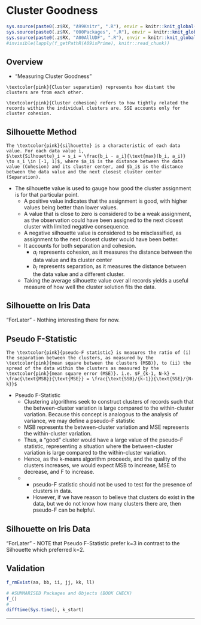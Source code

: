 # Cluster Goodness {#c52}

```r
sys.source(paste0(.z$RX, "A99Knitr", ".R"), envir = knitr::knit_global())
sys.source(paste0(.z$RX, "000Packages", ".R"), envir = knitr::knit_global())
sys.source(paste0(.z$RX, "A00AllUDF", ".R"), envir = knitr::knit_global())
#invisible(lapply(f_getPathR(A09isPrime), knitr::read_chunk))
```

## Overview

- "Measuring Cluster Goodness"

```definition
\textcolor{pink}{Cluster separation} represents how distant the clusters are from each other.
```

```definition
\textcolor{pink}{Cluster cohesion} refers to how tightly related the records within the individual clusters are. SSE accounts only for cluster cohesion.
```

## Silhouette Method {#sil-c52}

```definition
The \textcolor{pink}{silhouette} is a characteristic of each data value. For each data value i,
$\text{Silhouette}_i = s_i = \frac{b_i - a_i}{\text{max}(b_i, a_i)} \to s_i \in [-1, 1]$, where $a_i$ is the distance between the data value (Cohesion) and its cluster center, and $b_i$ is the distance between the data value and the next closest cluster center (Separation).
```

- The silhouette value is used to gauge how good the cluster assignment is for that particular point. 
  - A positive value indicates that the assignment is good, with higher values being better than lower values. 
  - A value that is close to zero is considered to be a weak assignment, as the observation could have been assigned to the next closest cluster with limited negative consequence. 
  - A negative silhouette value is considered to be misclassified, as assignment to the next closest cluster would have been better. 
  - It accounts for both separation and cohesion. 
    - $a_i$ represents cohesion, as it measures the distance between the data value and its cluster center
    - $b_i$ represents separation, as it measures the distance between the data value and a different cluster. 
  - Taking the average silhouette value over all records yields a useful measure of how well the cluster solution fits the data.

## Silhouette on Iris Data

"ForLater" - Nothing interesting there for now.

## Pseudo F-Statistic {#f-stat-c49}

```definition
The \textcolor{pink}{pseudo-F statistic} is measures the ratio of (i) the separation between the clusters, as measured by the \textcolor{pink}{mean square between the clusters (MSB)}, to (ii) the spread of the data within the clusters as measured by the \textcolor{pink}{mean square error (MSE)}. i.e. $F_{k-1, N-k} = \frac{\text{MSB}}{\text{MSE}} = \frac{\text{SSB}/{k-1}}{\text{SSE}/{N-k}}$
```

- Pseudo F-Statistic
  - Clustering algorithms seek to construct clusters of records such that the between-cluster variation is large compared to the within-cluster variation. Because this concept is analogous to the analysis of variance, we may define a pseudo-F statistic
  - MSB represents the between-cluster variation and MSE represents the within-cluster variation. 
  - Thus, a "good" cluster would have a large value of the pseudo-F statistic, representing a situation where the between-cluster variation is large compared to the within-cluster variation. 
  - Hence, as the k-means algorithm proceeds, and the quality of the clusters increases, we would expect MSB to increase, MSE to decrease, and F to increase.
  - \textcolor{orange}{Caution:} 
    - pseudo-F statistic should not be used to test for the presence of clusters in data.
    - However, if we have reason to believe that clusters do exist in the data, but we do not know how many clusters there are, then pseudo-F can be helpful.

## Silhouette on Iris Data

"ForLater" - NOTE that Pseudo F-Statistic prefer k=3 in contrast to the Silhouette which preferred k=2.

## Validation {.unlisted .unnumbered .tabset .tabset-fade}

```r
f_rmExist(aa, bb, ii, jj, kk, ll)
```

```r
# #SUMMARISED Packages and Objects (BOOK CHECK)
f_()
#
difftime(Sys.time(), k_start)
```

****
